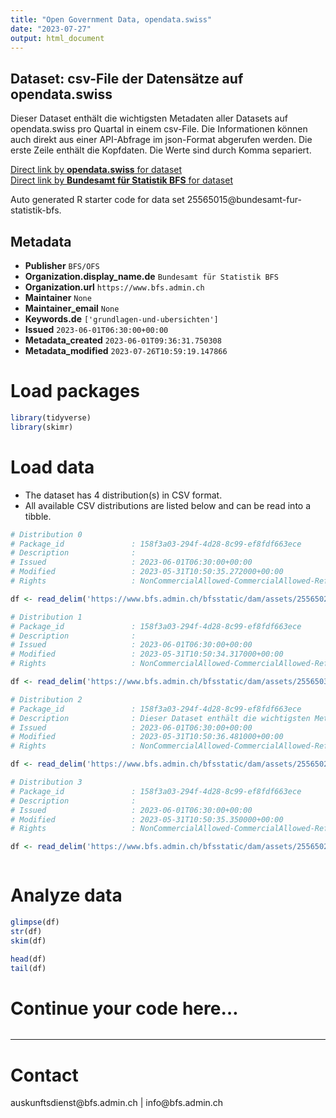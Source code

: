 ```yaml
---
title: "Open Government Data, opendata.swiss"
date: "2023-07-27"
output: html_document
---
```


## Dataset: csv-File der Datensätze auf opendata.swiss

Dieser Dataset enthält die wichtigsten Metadaten aller Datasets auf opendata.swiss pro Quartal in einem csv-File. Die Informationen können auch direkt aus einer API-Abfrage im json-Format abgerufen werden. Die erste Zeile enthält die Kopfdaten. Die Werte sind durch Komma separiert.

[Direct link by **opendata.swiss** for dataset](https://opendata.swiss/de/dataset/csv-file-der-datensatze-auf-opendata-swiss1)<br>
[Direct link by **Bundesamt für Statistik BFS** for dataset](https://www.bfs.admin.ch/asset/de/ts-d-00.02-OGD-03)

Auto generated R starter code for data set 25565015@bundesamt-fur-statistik-bfs.

## Metadata

- **Publisher** `BFS/OFS`
- **Organization.display_name.de** `Bundesamt für Statistik BFS`
- **Organization.url** `https://www.bfs.admin.ch`
- **Maintainer** `None`
- **Maintainer_email** `None`
- **Keywords.de** `['grundlagen-und-ubersichten']`
- **Issued** `2023-06-01T06:30:00+00:00`
- **Metadata_created** `2023-06-01T09:36:31.750308`
- **Metadata_modified** `2023-07-26T10:59:19.147866`


# Load packages

```r

library(tidyverse)
library(skimr)

```

# Load data

-   The dataset has 4 distribution(s) in CSV format.
-   All available CSV distributions are listed below and can be read into a tibble.

```r

# Distribution 0
# Package_id               : 158f3a03-294f-4d28-8c99-ef8fdf663ece
# Description              : 
# Issued                   : 2023-06-01T06:30:00+00:00
# Modified                 : 2023-05-31T10:50:35.272000+00:00
# Rights                   : NonCommercialAllowed-CommercialAllowed-ReferenceNotRequired

df <- read_delim('https://www.bfs.admin.ch/bfsstatic/dam/assets/25565025/master')

# Distribution 1
# Package_id               : 158f3a03-294f-4d28-8c99-ef8fdf663ece
# Description              : 
# Issued                   : 2023-06-01T06:30:00+00:00
# Modified                 : 2023-05-31T10:50:34.317000+00:00
# Rights                   : NonCommercialAllowed-CommercialAllowed-ReferenceNotRequired

df <- read_delim('https://www.bfs.admin.ch/bfsstatic/dam/assets/25565031/master')

# Distribution 2
# Package_id               : 158f3a03-294f-4d28-8c99-ef8fdf663ece
# Description              : Dieser Dataset enthält die wichtigsten Metadaten aller Datasets auf opendata.swiss pro Quartal in einem csv-File. Die Informationen können auch direkt aus einer API-Abfrage im json-Format abgerufen werden. Die erste Zeile enthält die Kopfdaten. Die Werte sind durch Komma separiert.
# Issued                   : 2023-06-01T06:30:00+00:00
# Modified                 : 2023-05-31T10:50:36.481000+00:00
# Rights                   : NonCommercialAllowed-CommercialAllowed-ReferenceNotRequired

df <- read_delim('https://www.bfs.admin.ch/bfsstatic/dam/assets/25565022/master')

# Distribution 3
# Package_id               : 158f3a03-294f-4d28-8c99-ef8fdf663ece
# Description              : 
# Issued                   : 2023-06-01T06:30:00+00:00
# Modified                 : 2023-05-31T10:50:35.350000+00:00
# Rights                   : NonCommercialAllowed-CommercialAllowed-ReferenceNotRequired

df <- read_delim('https://www.bfs.admin.ch/bfsstatic/dam/assets/25565027/master')



```

# Analyze data

```r

glimpse(df)
str(df)
skim(df)

head(df)
tail(df)

```

# Continue your code here...

```r

```

------------------------------------------------------------------------

# Contact

auskunftsdienst@bfs.admin.ch | info@bfs.admin.ch
